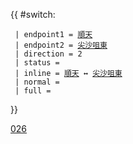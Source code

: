 {{ #switch: {{{format|}}}
  | endpoint1 = [[順天巴士總站|順天]]
  | endpoint2 = [[尖沙咀東巴士總站|尖沙咀東]]
  | direction = 2
  | status =
  | inline = [[順天巴士總站|順天]] ↔ [[尖沙咀東巴士總站|尖沙咀東]]
  | normal =
  | full =
}}<noinclude>[[Category:九龍巴士路線模板|026]]</noinclude>